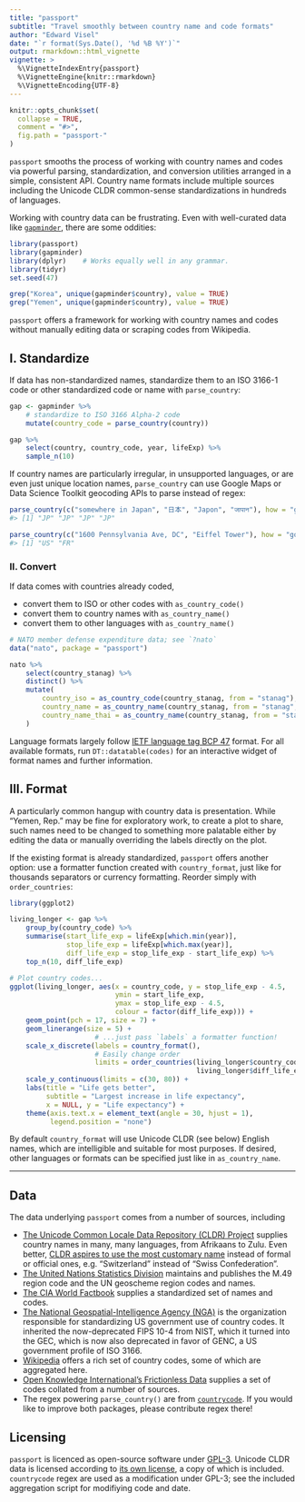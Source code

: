 ```yaml
---
title: "passport"
subtitle: "Travel smoothly between country name and code formats"
author: "Edward Visel"
date: "`r format(Sys.Date(), '%d %B %Y')`"
output: rmarkdown::html_vignette
vignette: >
  %\VignetteIndexEntry{passport}
  %\VignetteEngine{knitr::rmarkdown}
  %\VignetteEncoding{UTF-8}
---
```


<!-- passport.md is generated from README.Rmd. Please edit that file -->

```r
knitr::opts_chunk$set(
  collapse = TRUE,
  comment = "#>",
  fig.path = "passport-"
)
```

`passport` smooths the process of working with country names and codes via
powerful parsing, standardization, and conversion utilities arranged in a
simple, consistent API. Country name formats include multiple sources including
the Unicode CLDR common-sense standardizations in hundreds of languages.

Working with country data can be frustrating. Even with well-curated data like 
[`gapminder`](https://github.com/jennybc/gapminder), there are some oddities:

```r
library(passport)
library(gapminder)
library(dplyr)    # Works equally well in any grammar.
library(tidyr)
set.seed(47)

grep("Korea", unique(gapminder$country), value = TRUE)
grep("Yemen", unique(gapminder$country), value = TRUE)
```

`passport` offers a framework for working with country names and codes without 
manually editing data or scraping codes from Wikipedia.


## I. Standardize

If data has non-standardized names, standardize them to an ISO 3166-1 code 
or other standardized code or name with `parse_country`:

```r
gap <- gapminder %>% 
    # standardize to ISO 3166 Alpha-2 code
    mutate(country_code = parse_country(country))

gap %>%
    select(country, country_code, year, lifeExp) %>%
    sample_n(10)
```

If country names are particularly irregular, in unsupported languages, or are 
even just unique location names, `parse_country` can use Google Maps or Data 
Science Toolkit geocoding APIs to parse instead of regex:

```r
parse_country(c("somewhere in Japan", "日本", "Japon", "जापान"), how = "google")
#> [1] "JP" "JP" "JP" "JP"

parse_country(c("1600 Pennsylvania Ave, DC", "Eiffel Tower"), how = "google")
#> [1] "US" "FR"
```


### II. Convert

If data comes with countries already coded, 

- convert them to ISO or other codes with `as_country_code()`
- convert them to country names with `as_country_name()`
- convert them to other languages with `as_country_name()`

```r
# NATO member defense expenditure data; see `?nato`
data("nato", package = "passport")

nato %>% 
    select(country_stanag) %>% 
    distinct() %>%
    mutate(
        country_iso = as_country_code(country_stanag, from = "stanag"),
        country_name = as_country_name(country_stanag, from = "stanag", short = FALSE),
        country_name_thai = as_country_name(country_stanag, from = "stanag", to = "ta-my")
    )
```

Language formats largely follow [IETF language tag BCP
47](https://en.wikipedia.org/wiki/IETF_language_tag) format. For all available
formats, run `DT::datatable(codes)` for an interactive widget of format names
and further information.

## III. Format

A particularly common hangup with country data is presentation. While 
"Yemen, Rep." may be fine for exploratory work, to create a plot to share, 
such names need to be changed to something more palatable either by editing 
the data or manually overriding the labels directly on the plot.

If the existing format is already standardized, `passport` offers another 
option: use a formatter function created with `country_format`, just like for 
thousands separators or currency formatting. Reorder simply with 
`order_countries`:

```r
library(ggplot2)

living_longer <- gap %>% 
    group_by(country_code) %>% 
    summarise(start_life_exp = lifeExp[which.min(year)], 
              stop_life_exp = lifeExp[which.max(year)], 
              diff_life_exp = stop_life_exp - start_life_exp) %>% 
    top_n(10, diff_life_exp) 

# Plot country codes...
ggplot(living_longer, aes(x = country_code, y = stop_life_exp - 4.5,
                          ymin = start_life_exp, 
                          ymax = stop_life_exp - 4.5, 
                          colour = factor(diff_life_exp))) + 
    geom_point(pch = 17, size = 7) + 
    geom_linerange(size = 5) + 
                     # ...just pass `labels` a formatter function!
    scale_x_discrete(labels = country_format(),
                     # Easily change order
                     limits = order_countries(living_longer$country_code, 
                                              living_longer$diff_life_exp)) + 
    scale_y_continuous(limits = c(30, 80)) + 
    labs(title = "Life gets better",
         subtitle = "Largest increase in life expectancy",
         x = NULL, y = "Life expectancy") + 
    theme(axis.text.x = element_text(angle = 30, hjust = 1), 
          legend.position = "none")
```

By default `country_format` will use Unicode CLDR (see below) English names, 
which are intelligible and suitable for most purposes. If desired, other 
languages or formats can be specified just like in `as_country_name`.

---


## Data

The data underlying `passport` comes from a number of sources, including

- [The Unicode Common Locale Data Repository (CLDR)
Project](http://cldr.unicode.org/) supplies country names in many, many
languages, from Afrikaans to Zulu. Even better, [CLDR aspires to use the most
customary name](http://cldr.unicode.org/translation/country-names) instead of
formal or official ones, e.g. "Switzerland" instead of "Swiss Confederation".
- [The United Nations Statistics 
Division](https://unstats.un.org/unsd/methodology/m49/overview/) maintains and 
publishes the M.49 region code and the UN geoscheme region codes and names.
- [The CIA World 
Factbook](https://www.cia.gov/library/publications/the-world-factbook/index.html)
supplies a standardized set of names and codes. 
- [The National Geospatial-Intelligence Agency 
(NGA)](http://geonames.nga.mil/gns/html/countrycodes.html) is the organization 
responsible for standardizing US government use of country codes. It inherited 
the now-deprecated FIPS 10-4 from NIST, which it turned into the GEC, which is 
now also deprecated in favor of GENC, a US government profile of ISO 3166.
- [Wikipedia](https://en.wikipedia.org/wiki/Category:Lists_of_country_codes) 
offers a rich set of country codes, some of which are aggregated here.
- [Open Knowledge International's Frictionless Data](http://data.okfn.org/data/core/country-codes) 
supplies a set of codes collated from a number of sources.
- The regex powering `parse_country()` are from
[`countrycode`](https://github.com/vincentarelbundock/countrycode). If you 
would like to improve both packages, please contribute regex there!


## Licensing

`passport` is licenced as open-source software under
[GPL-3](https://www.gnu.org/licenses/gpl.html). Unicode CLDR data is licensed 
according to [its own 
license](https://github.com/unicode-cldr/cldr-json/blob/master/LICENSE), a copy 
of which is included. `countrycode` regex are used as a modification under 
GPL-3; see the included aggregation script for modifiying code and date.
